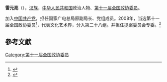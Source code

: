 '''雷元亮'''（{{bd|1948年||}}），[[汉族|汉族]]，[[中华人民共和国|中华人民共和国]]政治人物、[[第十一届全国政协委员|第十一届全国政协委员]]。

加入[[中国共产党|中国共产党]]，担任国家广电总局原副局长、党组成员。2008年，当选第十一届全国政协委员<ref>{{cite news|title=第十一届全国政协委员名单|url=http://www.indaa.com.cn/zt/2009qglh/zxzs/200903/t20090303_127573.html|accessdate=2013-04-09|newspaper=新华社北京1月25日电 中国人民政治协商会议第十一届全国委员会委员名单(共2237人，2008年1月25日政协第十届全国委员会常务委员会第二十次会议通过)|date=2008年1月25日|deadurl=yes|archiveurl=https://web.archive.org/web/20130928014403/http://www.indaa.com.cn/zt/2009qglh/zxzs/200903/t20090303_127573.html|archivedate=2013年9月28日}}</ref>，代表文化艺术界，分入第二十八组。并担任提案委员会专委。<ref>{{cite news|title=全国政协信息-雷元亮|url=http://www.cppcc.gov.cn/CMS/wylibary/showJcwyxtInfoWylibary.action?tabJcwyxt.guid=11W0009750&wytype=wjwy|accessdate=2013-04-11|newspaper=全国政协委员会|archive-date=2020-06-13|archive-url=https://web.archive.org/web/20200613142547/http://www.cppcc.gov.cn/CMS/wylibary/showJcwyxtInfoWylibary.action?tabJcwyxt.guid=11W0009750&wytype=wjwy|dead-url=no}}</ref>

==參考文獻==
{{reflist}}
{{中国政治人物小作品}}

[[Category:第十一届全国政协委员|Category:第十一届全国政协委员]]